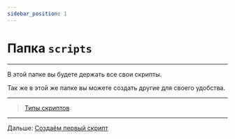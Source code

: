 ```yaml
---
sidebar_position: 1
---
```


# Папка `scripts`

---

В этой папке вы будете держать все свои скрипты.

Так же в этой же папке вы можете создать другие для своего удобства.

---

> [Типы скриптов](../Resourses/scripts-type)

---

Дальше: [Создаём первый скрипт](../Story/started/create-script)

